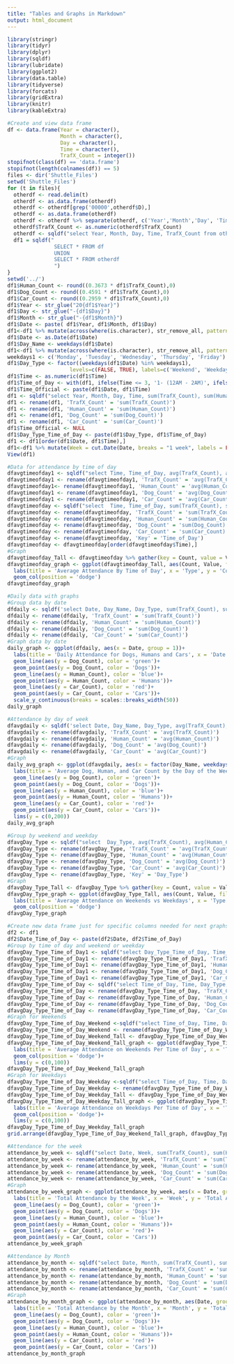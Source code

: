 ```yaml
---
title: "Tables and Graphs in Markdown"
output: html_document
---
```


```r
library(stringr)
library(tidyr)
library(dplyr)
library(sqldf)
library(lubridate)
library(ggplot2)
library(data.table)
library(tidyverse)
library(forcats)
library(gridExtra)
library(knitr)
library(kableExtra)
```



```r
#Create and view data frame
df <- data.frame(Year = character(),
                 Month = character(),
                 Day = character(), 
                 Time = character(), 
                 TrafX_Count = integer())
stopifnot(class(df) == 'data.frame')
stopifnot(length(colnames(df)) == 5)
files <- dir('Shuttle_Files')
setwd('Shuttle_Files')
for (t in files){
  otherdf <- read.delim(t)
  otherdf <- as.data.frame(otherdf)
  otherdf <- otherdf[grep('00000',otherdf$D),]
  otherdf <- as.data.frame(otherdf)
  otherdf <- otherdf %>% separate(otherdf, c('Year','Month','Day', 'Time','Blank', 'TrafX_Count','Blank2')) 
  otherdf$TrafX_Count <- as.numeric(otherdf$TrafX_Count)
  otherdf <- sqldf("select Year, Month, Day, Time, TrafX_Count from otherdf")
  df1 = sqldf("
               SELECT * FROM df
               UNION
               SELECT * FROM otherdf
               ")
} 
setwd('../')
df1$Human_Count <- round((0.3673 * df1$TrafX_Count),0)
df1$Dog_Count <- round((0.4591 * df1$TrafX_Count),0)
df1$Car_Count <- round((0.2959 * df1$TrafX_Count),0)
df1$Year <- str_glue("20{df1$Year}")
df1$Day <- str_glue("-{df1$Day}")
df1$Month <- str_glue("-{df1$Month}")
df1$Date <- paste( df1$Year, df1$Month, df1$Day)
df1<-df1 %>% mutate(across(where(is.character), str_remove_all, pattern = fixed(" ")))
df1$Date <- as.Date(df1$Date)
df1$Day_Name <- weekdays(df1$Date)
df1<-df1 %>% mutate(across(where(is.character), str_remove_all, pattern = fixed("-")))
weekdays1 <- c('Monday', 'Tuesday', 'Wednesday', 'Thursday', 'Friday')
df1$Day_Type <- factor((weekdays(df1$Date) %in% weekdays1), 
                    levels=c(FALSE, TRUE), labels=c('Weekend', 'Weekday'))
df1$Time <- as.numeric(df1$Time)
df1$Time_of_Day <- with(df1, ifelse(Time <= 3, '1- (12AM - 2AM)', ifelse(Time <= 6, '2- (3AM - 5AM)', ifelse(Time <= 9, '3- (6AM - 8AM)', ifelse(Time <= 12, '4- (9AM - 11AM)', ifelse(Time <= 15, '5- (12PM - 2PM)', ifelse(Time <= 18, '6- (3PM - 5PM)', ifelse(Time <= 21, '7- (6PM - 8PM)', ifelse(Time <= 24, '8- (9PM - 11PM)')))))))))
df1$Time_Official <- paste(df1$Date, df1$Time)  
df1 <- sqldf("select Year, Month, Day, Time, sum(TrafX_Count), sum(Human_Count), sum(Dog_Count), sum(Car_Count), Date, Day_Name, Day_Type, Time_of_Day, Time_Official from df1 group by Time_Official")
df1 <- rename(df1, 'TrafX_Count' = 'sum(TrafX_Count)')
df1 <- rename(df1, 'Human_Count' = 'sum(Human_Count)')
df1 <- rename(df1, 'Dog_Count' = 'sum(Dog_Count)')
df1 <- rename(df1, 'Car_Count' = 'sum(Car_Count)')
df1$Time_Official <- NULL
df1$Day_Type_Time_of_Day <- paste(df1$Day_Type, df1$Time_of_Day)
df1 <- df1[order(df1$Date, df1$Time),]
df1<-df1 %>% mutate(Week = cut.Date(Date, breaks = "1 week", labels = FALSE)) %>% arrange(Date)
View(df1)
```



```r
#Data for attendance by time of day
dfavgtimeofday1 <- sqldf("select Time, Time_of_Day, avg(TrafX_Count), avg(Human_Count), avg(Dog_Count), avg(Car_Count) from df1 group by Time")
dfavgtimeofday1 <- rename(dfavgtimeofday1, 'TrafX_Count' = 'avg(TrafX_Count)')
dfavgtimeofday1<- rename(dfavgtimeofday1, 'Human_Count' = 'avg(Human_Count)')
dfavgtimeofday1 <- rename(dfavgtimeofday1, 'Dog_Count' = 'avg(Dog_Count)')
dfavgtimeofday1 <- rename(dfavgtimeofday1, 'Car_Count' = 'avg(Car_Count)')
dfavgtimeofday <- sqldf("select  Time, Time_of_Day, sum(TrafX_Count), sum(Human_Count), sum(Dog_Count), sum(Car_Count) from dfavgtimeofday1 group by Time_of_Day")
dfavgtimeofday <- rename(dfavgtimeofday, 'TrafX_Count' = 'sum(TrafX_Count)')
dfavgtimeofday <- rename(dfavgtimeofday, 'Human_Count' = 'sum(Human_Count)')
dfavgtimeofday <- rename(dfavgtimeofday, 'Dog_Count' = 'sum(Dog_Count)')
dfavgtimeofday <- rename(dfavgtimeofday, 'Car_Count' = 'sum(Car_Count)')
dfavgtimeofday <- rename(dfavgtimeofday, 'Key' = 'Time_of_Day')
dfavgtimeofday <- dfavgtimeofday[order(dfavgtimeofday$Time),]
#Graph 
dfavgtimeofday_Tall <- dfavgtimeofday %>% gather(key = Count, value = Value, c(Human_Count, Dog_Count, Car_Count))
dfavgtimeofday_graph <- ggplot(dfavgtimeofday_Tall, aes(Count, Value, fill = Key))+
  labs(title = 'Average Attendance By Time of Day', x = 'Type', y = 'Count', color = 'Key:')+
  geom_col(position = 'dodge')
dfavgtimeofday_graph
```

```r
#Daily data with graphs 
#Group data by date
dfdaily <- sqldf('select Date, Day_Name, Day_Type, sum(TrafX_Count), sum(Human_Count), sum(Dog_Count), sum(Car_Count) from df1 group by Date')
dfdaily <- rename(dfdaily, 'TrafX_Count' = 'sum(TrafX_Count)')
dfdaily <- rename(dfdaily, 'Human_Count' = 'sum(Human_Count)')
dfdaily <- rename(dfdaily, 'Dog_Count' = 'sum(Dog_Count)')
dfdaily <- rename(dfdaily, 'Car_Count' = 'sum(Car_Count)')
#Graph data by date 
daily_graph <- ggplot(dfdaily, aes(x = Date, group = 1))+ 
  labs(title = 'Daily Attendance for Dogs, Humans and Cars', x = 'Date', y = 'Count' , color = 'Key:')+
  geom_line(aes(y = Dog_Count), color = 'green')+
  geom_point(aes(y = Dog_Count, color = 'Dogs'))+
  geom_line(aes(y = Human_Count), color = 'blue')+
  geom_point(aes(y = Human_Count, color = 'Humans'))+ 
  geom_line(aes(y = Car_Count), color = 'red')+
  geom_point(aes(y = Car_Count, color = 'Cars'))+
  scale_y_continuous(breaks = scales::breaks_width(50))
daily_graph
```

```r
#Attendance by day of week
dfavgdaily <- sqldf('select Date, Day_Name, Day_Type, avg(TrafX_Count), avg(Human_Count), avg(Dog_Count), avg(Car_Count) from dfdaily group by Day_Name')
dfavgdaily <- rename(dfavgdaily, 'TrafX_Count' = 'avg(TrafX_Count)')
dfavgdaily <- rename(dfavgdaily, 'Human_Count' = 'avg(Human_Count)')
dfavgdaily <- rename(dfavgdaily, 'Dog_Count' = 'avg(Dog_Count)')
dfavgdaily <- rename(dfavgdaily, 'Car_Count' = 'avg(Car_Count)')
#Graph
daily_avg_graph <- ggplot(dfavgdaily, aes(x = factor(Day_Name, weekdays(min(Date)+0:6)), group = 1))+
  labs(title = 'Average Dog, Human, and Car Count by the Day of the Week', x = 'Day of Week', y = 'Count', color = 'Key:')+
  geom_line(aes(y = Dog_Count), color = 'green')+
  geom_point(aes(y = Dog_Count, color = 'Dogs'))+
  geom_line(aes(y = Human_Count), color = 'blue')+
  geom_point(aes(y = Human_Count, color = 'Humans'))+
  geom_line(aes(y = Car_Count), color = 'red')+
  geom_point(aes(y = Car_Count, color = 'Cars'))+
  lims(y = c(0,200))
daily_avg_graph
```

```r
#Group by weekend and weekday
dfavgDay_Type <- sqldf("select  Day_Type, avg(TrafX_Count), avg(Human_Count), avg(Dog_Count), avg(Car_Count) from dfavgdaily group by Day_Type")
dfavgDay_Type <- rename(dfavgDay_Type, 'TrafX_Count' = 'avg(TrafX_Count)')
dfavgDay_Type <- rename(dfavgDay_Type, 'Human_Count' = 'avg(Human_Count)')
dfavgDay_Type <- rename(dfavgDay_Type, 'Dog_Count' = 'avg(Dog_Count)')
dfavgDay_Type <- rename(dfavgDay_Type, 'Car_Count' = 'avg(Car_Count)')
dfavgDay_Type <- rename(dfavgDay_Type, 'Key' = 'Day_Type')
#Graph
dfavgDay_Type_Tall <- dfavgDay_Type %>% gather(key = Count, value = Value, c(Human_Count, Dog_Count, Car_Count))
dfavgDay_Type_graph <- ggplot(dfavgDay_Type_Tall, aes(Count, Value, fill = Key))+
  labs(title = 'Average Attendance on Weekends vs Weekdays', x = 'Type', y = 'Count', color = 'Key:')+
  geom_col(position = 'dodge')
dfavgDay_Type_graph

```

```r
#Create new data frame just for specific columns needed for next graphs
df2 <- df1
df2$Date_Time_of_Day <- paste(df2$Date, df2$Time_of_Day)
#Group by time of day and weekend or weekday
dfavgDay_Type_Time_of_Day1 <- sqldf("select Day_Type_Time_of_Day, Time_of_Day, Date_Time_of_Day, Date, Time, Day_Type, sum(TrafX_Count), sum(Human_Count), sum(Dog_Count), sum(Car_Count) from df2 group by Date_Time_of_Day")
dfavgDay_Type_Time_of_Day1 <- rename(dfavgDay_Type_Time_of_Day1, 'TrafX_Count' = 'sum(TrafX_Count)')
dfavgDay_Type_Time_of_Day1 <- rename(dfavgDay_Type_Time_of_Day1, 'Human_Count' = 'sum(Human_Count)')
dfavgDay_Type_Time_of_Day1 <- rename(dfavgDay_Type_Time_of_Day1, 'Dog_Count' = 'sum(Dog_Count)')
dfavgDay_Type_Time_of_Day1 <- rename(dfavgDay_Type_Time_of_Day1, 'Car_Count' = 'sum(Car_Count)')
dfavgDay_Type_Time_of_Day <- sqldf("select Time_of_Day, Time, Day_Type, avg(TrafX_Count), avg(Human_Count), avg(Dog_Count), avg(Car_Count) from dfavgDay_Type_Time_of_Day1 group by Day_Type_Time_of_Day")
dfavgDay_Type_Time_of_Day <- rename(dfavgDay_Type_Time_of_Day, 'TrafX_Count' = 'avg(TrafX_Count)')
dfavgDay_Type_Time_of_Day <- rename(dfavgDay_Type_Time_of_Day, 'Human_Count' = 'avg(Human_Count)')
dfavgDay_Type_Time_of_Day <- rename(dfavgDay_Type_Time_of_Day, 'Dog_Count' = 'avg(Dog_Count)')
dfavgDay_Type_Time_of_Day <- rename(dfavgDay_Type_Time_of_Day, 'Car_Count' = 'avg(Car_Count)')
#Graph for Weekends
dfavgDay_Type_Time_of_Day_Weekend <-sqldf("select Time_of_Day, Time, Day_Type, TrafX_Count, Human_Count, Dog_Count, Car_Count from dfavgDay_Type_Time_of_Day where Day_Type == 'Weekend'")
dfavgDay_Type_Time_of_Day_Weekend <- rename(dfavgDay_Type_Time_of_Day_Weekend, 'Key' = 'Time_of_Day')
dfavgDay_Type_Time_of_Day_Weekend_Tall <- dfavgDay_Type_Time_of_Day_Weekend %>% gather(key = Count, value = Value, c(Human_Count, Dog_Count, Car_Count))
dfavgDay_Type_Time_of_Day_Weekend_Tall_graph <- ggplot(dfavgDay_Type_Time_of_Day_Weekend_Tall, aes(Count, Value, fill = Key))+
  labs(title = 'Average Attendance on Weekends Per Time of Day', x = 'Time', y = 'Count', color = 'Key:')+
  geom_col(position = 'dodge')+
  lims(y = c(0,100))
dfavgDay_Type_Time_of_Day_Weekend_Tall_graph
#Graph for Weekdays 
dfavgDay_Type_Time_of_Day_Weekday <-sqldf("select Time_of_Day, Time, Day_Type, TrafX_Count, Human_Count, Dog_Count, Car_Count from dfavgDay_Type_Time_of_Day where Day_Type == 'Weekday'")
dfavgDay_Type_Time_of_Day_Weekday <- rename(dfavgDay_Type_Time_of_Day_Weekday, 'Key' = 'Time_of_Day')
dfavgDay_Type_Time_of_Day_Weekday_Tall <- dfavgDay_Type_Time_of_Day_Weekday %>% gather(key = Count, value = Value, c(Human_Count, Dog_Count, Car_Count))
dfavgDay_Type_Time_of_Day_Weekday_Tall_graph <- ggplot(dfavgDay_Type_Time_of_Day_Weekday_Tall, aes(Count, Value, fill = Key))+
  labs(title = 'Average Attendance on Weekdays Per Time of Day', x = 'Time', y = 'Count', color = 'Key:')+
  geom_col(position = 'dodge')+
  lims(y = c(0,100))
dfavgDay_Type_Time_of_Day_Weekday_Tall_graph
grid.arrange(dfavgDay_Type_Time_of_Day_Weekend_Tall_graph, dfavgDay_Type_Time_of_Day_Weekday_Tall_graph, ncol=2)
```


```r
#Attendance for the week 
attendance_by_week <- sqldf("select Date, Week, sum(TrafX_Count), sum(Human_Count), sum(Dog_Count), sum(Car_Count) from df1 group by Week")
attendance_by_week <- rename(attendance_by_week, 'TrafX_Count' = 'sum(TrafX_Count)')
attendance_by_week <- rename(attendance_by_week, 'Human_Count' = 'sum(Human_Count)')
attendance_by_week <- rename(attendance_by_week, 'Dog_Count' = 'sum(Dog_Count)')
attendance_by_week <- rename(attendance_by_week, 'Car_Count' = 'sum(Car_Count)')
#Graph
attendance_by_week_graph <- ggplot(attendance_by_week, aes(x = Date, group = 1))+
  labs(title = 'Total Attendance by the Week', x = 'Week', y = 'Total Attendance', color = 'Key:')+
  geom_line(aes(y = Dog_Count), color = 'green')+
  geom_point(aes(y = Dog_Count, color = 'Dogs'))+
  geom_line(aes(y = Human_Count), color = 'blue')+
  geom_point(aes(y = Human_Count, color = 'Humans'))+ 
  geom_line(aes(y = Car_Count), color = 'red')+
  geom_point(aes(y = Car_Count, color = 'Cars'))
attendance_by_week_graph

```

```r
#Attendance by Month
attendance_by_month <- sqldf("select Date, Month, sum(TrafX_Count), sum(Human_Count), sum(Dog_Count), sum(Car_Count) from df1 group by Month")
attendance_by_month <- rename(attendance_by_month, 'TrafX_Count' = 'sum(TrafX_Count)')
attendance_by_month <- rename(attendance_by_month, 'Human_Count' = 'sum(Human_Count)')
attendance_by_month <- rename(attendance_by_month, 'Dog_Count' = 'sum(Dog_Count)')
attendance_by_month <- rename(attendance_by_month, 'Car_Count' = 'sum(Car_Count)')
#Graph 
attendance_by_month_graph <- ggplot(attendance_by_month, aes(Date, group = 1))+
  labs(title = 'Total Attendance by the Month', x = 'Month', y = 'Total Attendance', color = 'Key:')+
  geom_line(aes(y = Dog_Count), color = 'green')+
  geom_point(aes(y = Dog_Count, color = 'Dogs'))+
  geom_line(aes(y = Human_Count), color = 'blue')+
  geom_point(aes(y = Human_Count, color = 'Humans'))+ 
  geom_line(aes(y = Car_Count), color = 'red')+
  geom_point(aes(y = Car_Count, color = 'Cars'))
attendance_by_month_graph
```





